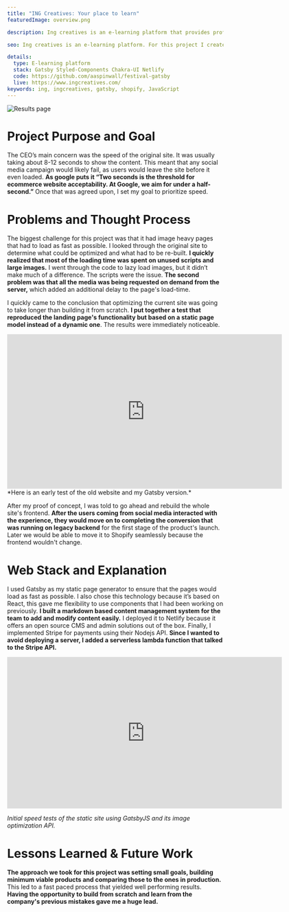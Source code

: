 ```yaml
---
title: "ING Creatives: Your place to learn"
featuredImage: overview.png

description: Ing creatives is an e-learning platform that provides professional resources in areas ranging from branding, design, product design, UI/UX, marketing, to advertising and social media, among others.

seo: Ing creatives is an e-learning platform. For this project I created a custom CMS and a CI/CD pipeline that generates static pages using Gatsbyjs

details:
  type: E-learning platform
  stack: Gatsby Styled-Components Chakra-UI Netlify
  code: https://github.com/aaspinwall/festival-gatsby
  live: https://www.ingcreatives.com/
keywords: ing, ingcreatives, gatsby, shopify, JavaScript
---
```


![Results page](screen.png "Results page")

# Project Purpose and Goal

The CEO’s main concern was the speed of the original site. It was usually taking about 8-12 seconds to show the content. This meant that any social media campaign would likely fail, as users would leave the site before it even loaded. **As google puts it “Two seconds is the threshold for ecommerce website acceptability. At Google, we aim for under a half-second.”** Once that was agreed upon, I set my goal to prioritize speed.

# Problems and Thought Process

The biggest challenge for this project was that it had image heavy pages that had to load as fast as possible. I looked through the original site to determine what could be optimized and what had to be re-built. **I quickly realized that most of the loading time was spent on unused scripts and large images.** I went through the code to lazy load images, but it didn’t make much of a difference. The scripts were the issue. **The second problem was that all the media was being requested on demand from the server,** which added an additional delay to the page's load-time.

I quickly came to the conclusion that optimizing the current site was going to take longer than building it from scratch. **I put together a test that reproduced the landing page's functionality but based on a static page model instead of a dynamic one**. The results were immediately noticeable.

<iframe
  src="https://player.vimeo.com/video/471748874"
  width="640"
  height="360"
  frameborder="0"
  allow="autoplay; fullscreen"
  allowfullscreen
></iframe>
*Here is an early test of the old website and my Gatsby version.*

After my proof of concept, I was told to go ahead and rebuild the whole site's frontend. **After the users coming from social media interacted with the experience, they would move on to completing the conversion that was running on legacy backend** for the first stage of the product's launch. Later we would be able to move it to Shopify seamlessly because the frontend wouldn't change.

# Web Stack and Explanation

I used Gatsby as my static page generator to ensure that the pages would load as fast as possible. I also chose this technology because it’s based on React, this gave me flexibility to use components that I had been working on previously. **I built a markdown based content management system for the team to add and modify content easily.** I deployed it to Netlify because it offers an open source CMS and admin solutions out of the box. Finally, I implemented Stripe for payments using their Nodejs API. **Since I wanted to avoid deploying a server, I added a serverless lambda function that talked to the Stripe API.**

<iframe
  src="https://player.vimeo.com/video/471747159"
  width="640"
  height="353"
  frameborder="0"
  allow="autoplay; fullscreen"
  allowfullscreen
></iframe>

_Initial speed tests of the static site using GatsbyJS and its image optimization API._

# Lessons Learned & Future Work

**The approach we took for this project was setting small goals, building minimum viable products and comparing those to the ones in production.** This led to a fast paced process that yielded well performing results. **Having the opportunity to build from scratch and learn from the company's previous mistakes gave me a huge lead.**
